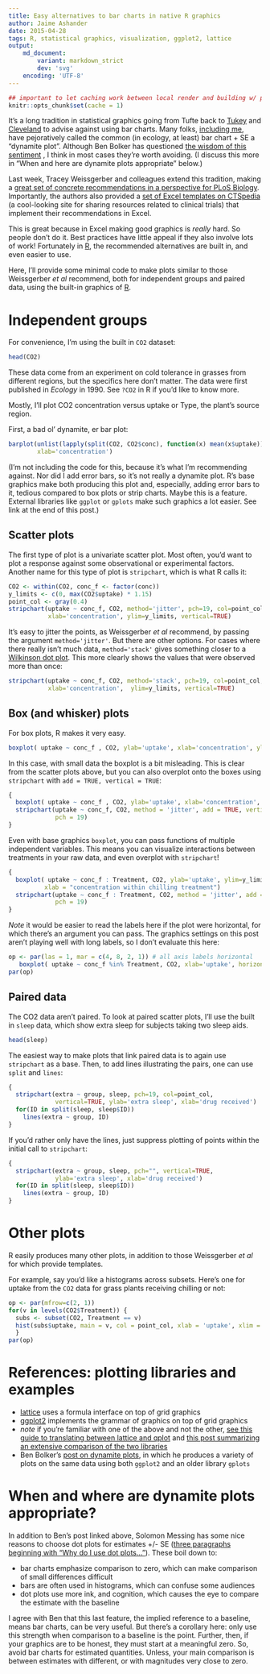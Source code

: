 ```yaml
---
title: Easy alternatives to bar charts in native R graphics
author: Jaime Ashander
date: 2015-04-28
tags: R, statistical graphics, visualization, ggplot2, lattice
output:
    md_document:
        variant: markdown_strict
        dev: 'svg'
    encoding: 'UTF-8'
---
```


```r
## important to let caching work between local render and building w/ pelican
knitr::opts_chunk$set(cache = 1)
```

It's a long tradition in statistical graphics going from Tufte back to
[Tukey](http://en.wikipedia.org/wiki/John_Tukey#Scientific_contributions) and
[Cleveland](http://en.wikipedia.org/wiki/Dot_plot_%28statistics%29#Cleveland_dot_plots)
to advise against using bar charts.  Many folks, [including
me](https://twitter.com/jaimedash/status/591289758191636480), have pejoratively
called the common (in ecology, at least) bar chart + SE a "dynamite plot".
Although Ben Bolker has questioned
[the wisdom of this sentiment](http://emdbolker.wikidot.com/blog:dynamite)
, I think in most cases they're worth avoiding. (I discuss this more
in "When and here are dynamite plots appropriate" below.)

Last week, Tracey Weissgerber and colleagues extend this tradition, making a
[great set of concrete recommendations in a perspective for PLoS Biology](http://doi.org/10.1371/journal.pbio.1002128).
Importantly, the authors also provided a
[set of Excel templates on CTSpedia](https://www.ctspedia.org/do/view/CTSpedia/TemplateTesting)
(a cool-looking site for sharing resources related to clinical trials) that
implement their recommendations in Excel.

This is great because in Excel making good graphics is _really_
hard.  So people don't do it. Best practices have little appeal if
they also involve lots of work!  Fortunately in
[R](http://www.r-project.org/), the recommended alternatives are built
in, and even easier to use.

Here, I'll provide some minimal code to make plots similar to those Weissgerber
_et al_ recommend, both for independent groups and paired data, using the
built-in graphics of [R](http://www.r-project.org/).


# Independent groups

For convenience, I'm using the built in `CO2` dataset:
```r
head(CO2)
```

These data come from an experiment on cold tolerance in grasses from different
regions, but the specifics here don't matter. The data were first published in
_Ecology_ in 1990. See `?CO2` in R if you'd like to know more.

Mostly, I'll plot CO2 concentration versus uptake or Type, the plant's source
region.

First, a bad ol' dynamite, er bar plot:

```r
barplot(unlist(lapply(split(CO2, CO2$conc), function(x) mean(x$uptake))), ylab='uptake',
        xlab='concentration')
```

(I'm not including the code for this, because it's what I'm recommending
against. Nor did I add error bars, so it's not really a dynamite plot. R's base
graphics make both producing this plot and, especially, adding error bars to
it, tedious compared to box plots or strip charts. Maybe this is a feature.
External libraries like `ggplot` or `gplots` make such graphics a lot easier.
See link at the end of this post.)

## Scatter plots

The first type of plot is a univariate scatter plot.  Most often, you'd want to
plot a response against some observational or experimental factors. Another
name for this type of plot is `stripchart`, which is what R calls it:

```r
CO2 <- within(CO2, conc_f <- factor(conc))
y_limits <- c(0, max(CO2$uptake) * 1.15)
point_col <- gray(0.4)
stripchart(uptake ~ conc_f, CO2, method='jitter', pch=19, col=point_col,
           xlab='concentration', ylim=y_limits, vertical=TRUE)
```

It's easy to jitter the points, as Weissgerber _et al_ recommend, by passing the
argument `method='jitter'`. But there are other options.  For cases where there
really isn't much data, `method='stack'` gives something closer to a
[Wilkinson dot plot](http://en.wikipedia.org/wiki/Dot_plot_%28statistics%29#Wilkinson_dot_plots).
This more clearly shows the values that were observed more than once:


```r
stripchart(uptake ~ conc_f, CO2, method='stack', pch=19, col=point_col,
           xlab='concentration',  ylim=y_limits, vertical=TRUE)
```

## Box (and whisker) plots

For box plots, R makes it very easy.

```r

boxplot( uptake ~ conc_f , CO2, ylab='uptake', xlab='concentration', ylim=y_limits)
```

In this case, with small data the boxplot is a bit misleading. This is
clear from the scatter plots above, but you can also overplot onto the
boxes using `stripchart` with `add = TRUE, vertical = TRUE`:

```r
{
  boxplot( uptake ~ conc_f , CO2, ylab='uptake', xlab='concentration', ylim=y_limits)
  stripchart(uptake ~ conc_f, CO2, method = 'jitter', add = TRUE, vertical = TRUE,
             pch = 19)
}
```

Even with base graphics `boxplot`, you can pass functions of multiple
independent variables. This means you can visualize interactions between
treatments in your raw data, and even overplot with `stripchart`!

```r
{
  boxplot( uptake ~ conc_f : Treatment, CO2, ylab='uptake', ylim=y_limits,
          xlab = "concentration within chilling treatment")
  stripchart(uptake ~ conc_f : Treatment, CO2, method = 'jitter', add = TRUE, vertical = TRUE,
             pch = 19)
}
```

_Note_ it would be easier to read the labels here if the plot were horizontal,
for which there's an argument you can pass. The graphics settings on this post
aren't playing well with long labels, so I don't evaluate this here:

```r
op <- par(las = 1, mar = c(4, 8, 2, 1)) # all axis labels horizontal
   boxplot( uptake ~ conc_f %in% Treatment, CO2, xlab='uptake', horizontal=TRUE)
par(op)
```


## Paired data

The CO2 data aren't paired. To look at paired scatter plots, I'll use the built
in `sleep` data, which show extra sleep for subjects taking two sleep aids.

```r
head(sleep)
```

The easiest way to make plots that link paired data is to again use
`stripchart` as a base.  Then, to add lines illustrating the pairs, one can
use `split` and `lines`:

```r
{
  stripchart(extra ~ group, sleep, pch=19, col=point_col,
             vertical=TRUE, ylab='extra sleep', xlab='drug received')
  for(ID in split(sleep, sleep$ID))
    lines(extra ~ group, ID)
}
```

If you'd rather only have the lines, just suppress plotting of points within
the initial call to `stripchart`:

```r
{
  stripchart(extra ~ group, sleep, pch="", vertical=TRUE,
             ylab='extra sleep', xlab='drug received')
  for(ID in split(sleep, sleep$ID))
    lines(extra ~ group, ID)
}
```


# Other plots

R easily produces many other plots, in addition to those Weissgerber _et al_ for
which provide templates.

For example, say you'd like a histograms across subsets.  Here's one for uptake
from the `CO2` data for grass plants receiving chilling or not:

```r
op <- par(mfrow=c(2, 1))
for(v in levels(CO2$Treatment)) {
  subs <- subset(CO2, Treatment == v)
  hist(subs$uptake, main = v, col = point_col, xlab = 'uptake', xlim = y_limits)
  }
par(op)
```


# References: plotting libraries and examples

* [lattice](http://www.statmethods.net/advgraphs/trellis.html) uses a formula
  interface on top of grid graphics
* [ggplot2](http://ggplot2.org/) implements the grammar of graphics on top of
  grid graphics
* _note_ if you're familiar with one of the above and not the other,
  [see this guide to translating between lattice and qplot](http://docs.ggplot2.org/0.9.3.1/translate_qplot_lattice.html) and
  [this post summarizing an extensive comparison of the two libraries](https://learnr.wordpress.com/2009/08/26/ggplot2-version-of-figures-in-lattice-multivariate-data-visualization-with-r-final-part/)
* Ben Bolker's
  [post on dynamite plots](http://emdbolker.wikidot.com/blog:dynamite), in which he
  produces a variety of plots on the same data using both `ggplot2` and an older library `gplots`

# When and where are dynamite plots appropriate?

In addition to Ben's post linked above, Solomon Messing has some nice reasons
to choose dot plots for estimates +/- SE ([three paragraphs beginning with "Why
do I use dot
plots..."](https://solomonmessing.wordpress.com/2012/03/04/visualization-series-insight-from-cleveland-and-tufte-on-plotting-numeric-data-by-groups/)).
These boil down to:

* bar charts emphasize comparison to zero, which can make comparison of small
  differences difficult
* bars are often used in histograms, which can confuse some audiences
* dot plots use more ink, and cognition, which causes the eye to compare the estimate with the baseline

I agree with Ben that this last feature, the implied reference to a baseline,
means bar charts, can be very useful. But there's a corollary here: only use
this strength when comparison to a baseline is the point. Further, then,
if your graphics are to be honest, they must start at a meaningful
zero. So, avoid bar charts for estimated quantities. Unless, your main
comparison is between estimates with different, or with magnitudes very close
to zero.

